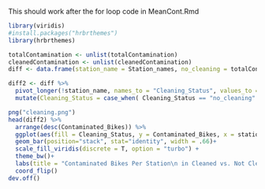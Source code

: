 This should work after the for loop code in MeanCont.Rmd

```r

library(viridis)
#install.packages("hrbrthemes")
library(hrbrthemes)

totalContamination <- unlist(totalContamination)
cleanedContamination <- unlist(cleanedContamination)
diff <- data.frame(station_name = Station_names, no_cleaning = totalContamination, with_cleaning = cleanedContamination)

diff2 <- diff %>% 
  pivot_longer(!station_name, names_to = "Cleaning_Status", values_to = "Contaminated_Bikes") %>% 
  mutate(Cleaning_Status = case_when( Cleaning_Status == "no_cleaning" ~ "Not Cleaned", TRUE ~ "Cleaned"))

png("cleaning.png")
head(diff2) %>%
  arrange(desc(Contaminated_Bikes)) %>% 
  ggplot(aes(fill = Cleaning_Status, y = Contaminated_Bikes, x = station_name))+
  geom_bar(position="stack", stat="identity", width = .66)+
  scale_fill_viridis(discrete = T, option = "turbo") +
  theme_bw()+
  labs(title = "Contaminated Bikes Per Station\n in Cleaned vs. Not Cleaned State", x = "Station Name", y = "Contamined Bikes", fill = "Cleaning Status")+
  coord_flip()
dev.off()

```

